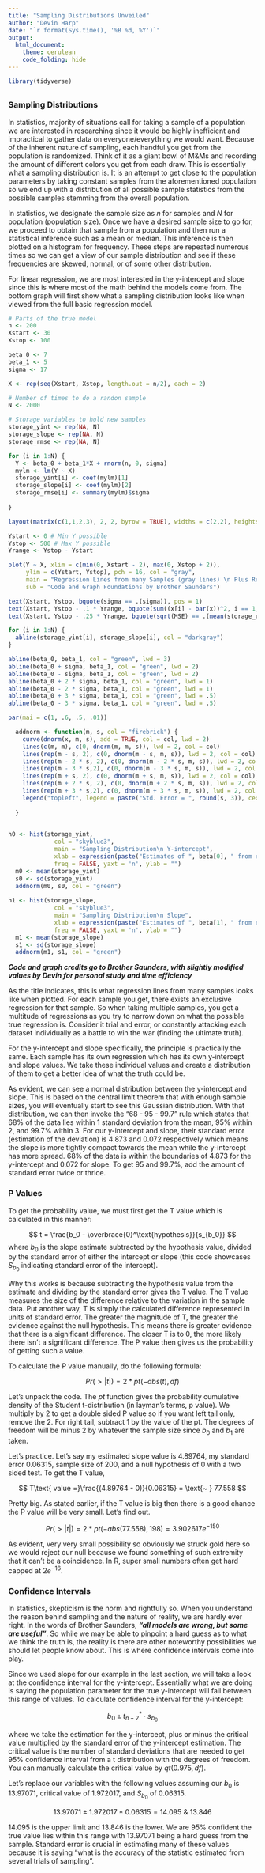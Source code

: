 ---
title: "Sampling Distributions Unveiled"
author: "Devin Harp"
date: "`r format(Sys.time(), '%B %d, %Y')`"
output: 
  html_document:
    theme: cerulean
    code_folding: hide
---

```{r load_library, include=FALSE}

library(tidyverse)

```

## {.tabset .tabset-pills .tabset-fade}

### Sampling Distributions

In statistics, majority of situations call for taking a sample of a population we are interested in researching since it would be highly inefficient and impractical to gather data on everyone/everything we would want. Because of the inherent nature of sampling, each handful you get from the population is randomized. Think of it as a giant bowl of M&Ms and recording the amount of different colors you get from each draw. This is essentially what a sampling distribution is. It is an attempt to get close to the population parameters by taking constant samples from the aforementioned population so we end up with a distribution of all possible sample statistics from the possible samples stemming from the overall population.

In statistics, we designate the sample size as $n$ for samples and $N$ for population (population size). Once we have a desired sample size to go for, we proceed to obtain that sample from a population and then run a statistical inference such as a mean or median. This inference is then plotted on a histogram for frequency. These steps are repeated numerous times so we can get a view of our sample distribution and see if these frequencies are skewed, normal, or of some other distribution.

For linear regression, we are most interested in the y-intercept and slope since this is where most of the math behind the models come from. The bottom graph will first show what a sampling distribution looks like when viewed from the full basic regression model.

```{r load_data, include=FALSE}

# Parts of the true model
n <- 200
Xstart <- 30
Xstop <- 100

beta_0 <- 7
beta_1 <- 5
sigma <- 17

X <- rep(seq(Xstart, Xstop, length.out = n/2), each = 2)

```

```{r fig.height = 10, fig.width = 10}

# Number of times to do a randon sample
N <- 2000

# Storage variables to hold new samples
storage_yint <- rep(NA, N)
storage_slope <- rep(NA, N)
storage_rmse <- rep(NA, N)

for (i in 1:N) {
  Y <- beta_0 + beta_1*X + rnorm(n, 0, sigma)
  mylm <- lm(Y ~ X)
  storage_yint[i] <- coef(mylm)[1]
  storage_slope[i] <- coef(mylm)[2]
  storage_rmse[i] <- summary(mylm)$sigma
  
}

layout(matrix(c(1,1,2,3), 2, 2, byrow = TRUE), widths = c(2,2), heights = c(3,3))

Ystart <- 0 # Min Y possible
Ystop <- 500 # Max Y possible
Yrange <- Ystop - Ystart

plot(Y ~ X, xlim = c(min(0, Xstart - 2), max(0, Xstop + 2)), 
     ylim = c(Ystart, Ystop), pch = 16, col = "gray",
     main = "Regression Lines from many Samples (gray lines) \n Plus Residual Standard Deviation Lines (green lines)",
     sub = "Code and Graph Foundations by Brother Saunders")

text(Xstart, Ystop, bquote(sigma == .(sigma)), pos = 1)
text(Xstart, Ystop - .1 * Yrange, bquote(sum((x[i] - bar(x))^2, i == 1, n) == .(var(X) * (n - 1))), pos = 1)
text(Xstart, Ystop - .25 * Yrange, bquote(sqrt(MSE) == .(mean(storage_rmse))), pos = 1)

for (i in 1:N) {
  abline(storage_yint[i], storage_slope[i], col = "darkgray")  
}

abline(beta_0, beta_1, col = "green", lwd = 3)
abline(beta_0 + sigma, beta_1, col = "green", lwd = 2)
abline(beta_0 - sigma, beta_1, col = "green", lwd = 2)
abline(beta_0 + 2 * sigma, beta_1, col = "green", lwd = 1)
abline(beta_0 - 2 * sigma, beta_1, col = "green", lwd = 1)
abline(beta_0 + 3 * sigma, beta_1, col = "green", lwd = .5)
abline(beta_0 - 3 * sigma, beta_1, col = "green", lwd = .5)

par(mai = c(1, .6, .5, .01))

  addnorm <- function(m, s, col = "firebrick") {
    curve(dnorm(x, m, s), add = TRUE, col = col, lwd = 2)
    lines(c(m, m), c(0, dnorm(m, m, s)), lwd = 2, col = col)
    lines(rep(m - s, 2), c(0, dnorm(m - s, m, s)), lwd = 2, col = col)
    lines(rep(m - 2 * s, 2), c(0, dnorm(m - 2 * s, m, s)), lwd = 2, col = col)
    lines(rep(m - 3 * s,2), c(0, dnorm(m - 3 * s, m, s)), lwd = 2, col = col)
    lines(rep(m + s, 2), c(0, dnorm(m + s, m, s)), lwd = 2, col = col)
    lines(rep(m + 2 * s, 2), c(0, dnorm(m + 2 * s, m, s)), lwd = 2, col = col)
    lines(rep(m + 3 * s,2), c(0, dnorm(m + 3 * s, m, s)), lwd = 2, col = col)
    legend("topleft", legend = paste("Std. Error = ", round(s, 3)), cex = 0.7, bty = "n")
    
  }
  

h0 <- hist(storage_yint, 
             col = "skyblue3", 
             main = "Sampling Distribution\n Y-intercept",
             xlab = expression(paste("Estimates of ", beta[0], " from each Sample")),
             freq = FALSE, yaxt = 'n', ylab = "")
  m0 <- mean(storage_yint)
  s0 <- sd(storage_yint)
  addnorm(m0, s0, col = "green")
  
h1 <- hist(storage_slope, 
             col = "skyblue3", 
             main = "Sampling Distribution\n Slope",
             xlab = expression(paste("Estimates of ", beta[1], " from each Sample")),
             freq = FALSE, yaxt = 'n', ylab = "")
  m1 <- mean(storage_slope)
  s1 <- sd(storage_slope)
  addnorm(m1, s1, col = "green")

```
***Code and graph credits go to Brother Saunders, with slightly modified values by Devin for personal study and time efficiency***

As the title indicates, this is what regression lines from many samples looks like when plotted. For each sample you get, there exists an exclusive regression for that sample. So when taking multiple samples, you get a multitude of regressions as you try to narrow down on what the possible true regression is. Consider it trial and error, or constantly attacking each dataset individually as a battle to win the war (finding the ultimate truth).

For the y-intercept and slope specifically, the principle is practically the same. Each sample has its own regression which has its own y-intercept and slope values. We take these individual values and create a distribution of them to get a better idea of what the truth could be.

As evident, we can see a normal distribution between the y-intercept and slope. This is based on the central limit theorem that with enough sample sizes, you will eventually start to see this Gaussian distribution. With that distribution, we can then invoke the "68 - 95 - 99.7" rule which states that 68% of the data lies within 1 standard deviation from the mean, 95% within 2, and 99.7% within 3. For our y-intercept and slope, their standard error (estimation of the deviation) is 4.873 and 0.072 respectively which means the slope is more tightly compact towards the mean while the y-intercept has more spread. 68% of the data is within the boundaries of 4.873 for the y-intercept and 0.072 for slope. To get 95 and 99.7%, add the amount of standard error twice or thrice.

### P Values

To get the probability value, we must first get the T value which is calculated in this manner:

$$
t = \frac{b_0 - \overbrace{0}^\text{hypothesis}}{s_{b_0}}
$$
where $b_0$ is the slope estimate subtracted by the hypothesis value, divided by the standard error of either the intercept or slope (this code showcases $S_{b_0}$ indicating standard error of the intercept).

Why this works is because subtracting the hypothesis value from the estimate and dividing by the standard error gives the T value. The T value measures the size of the difference relative to the variation in the sample data. Put another way, T is simply the calculated difference represented in units of standard error. The greater the magnitude of T, the greater the evidence against the null hypothesis. This means there is greater evidence that there is a significant difference. The closer T is to 0, the more likely there isn't a significant difference. The P value then gives us the probability of getting such a value.

To calculate the P value manually, do the following formula:

$$
Pr(>|t|) = 2 * pt(-abs(t), df)
$$

Let's unpack the code. The $pt$ function gives the probability cumulative density of the Student t-distribution (in layman's terms, p value). We multiply by 2 to get a double sided P value so if you want left tail only, remove the 2. For right tail, subtract 1 by the value of the pt. The degrees of freedom will be minus 2 by whatever the sample size since $b_0$ and $b_1$ are taken.

Let's practice. Let's say my estimated slope value is 4.89764, my standard error 0.06315, sample size of 200, and a null hypothesis of 0 with a two sided test. To get the T value,

$$
T\text{ value =}\frac{(4.89764 - 0)}{0.06315} = \text{~ } 77.558
$$

Pretty big. As stated earlier, if the T value is big then there is a good chance the P value will be very small. Let's find out.

$$
Pr(>|t|) = 2 * pt(-abs(77.558), 198) = 3.902617e^{-150}
$$

As evident, very very small possibility so obviously we struck gold here so we would reject our null because we found something of such extremity that it can't be a coincidence. In R, super small numbers often get hard capped at $2e^{-16}$.

### Confidence Intervals

In statistics, skepticism is the norm and rightfully so. When you understand the reason behind sampling and the nature of reality, we are hardly ever right. In the words of Brother Saunders, ***"all models are wrong, but some are useful"***. So while we may be able to pinpoint a hard guess as to what we think the truth is, the reality is there are other noteworthy possibilities we should let people know about. This is where confidence intervals come into play.

Since we used slope for our example in the last section, we will take a look at the confidence interval for the y-intercept. Essentially what we are doing is saying the population parameter for the true y-intercept will fall between this range of values. To calculate confidence interval for the y-intercept:

$$
b_0 \pm t^*_{n-2}\cdot s_{b_0}
$$

where we take the estimation for the y-intercept, plus or minus the critical value multiplied by the standard error of the y-intercept estimation. The critical value is the number of standard deviations that are needed to get 95% confidence interval from a t distribution with the degrees of freedom. You can manually calculate the critical value by $qt(0.975, df)$.

Let's replace our variables with the following values assuming our $b_0$ is 13.97071, critical value of 1.972017, and $S_{b_0}$ of 0.06315.

$$
13.97071 \pm 1.972017 * 0.06315 = 14.095 \text{ & } 13.846
$$

14.095 is the upper limit and 13.846 is the lower. We are 95% confident the true value lies within this range with 13.97071 being a hard guess from the sample. Standard error is crucial in estimating many of these values because it is saying "what is the accuracy of the statistic estimated from several trials of sampling".

##

